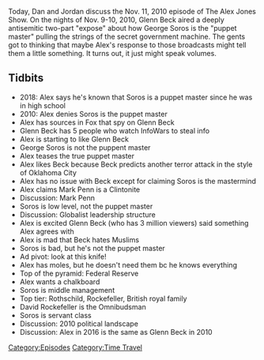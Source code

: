 {{DEFAULTSORT:
    #_EPISODE_0216:November 11, 2010
}}{{Episode
    | title           = November 11, 2010
    | caption         = [https://knowledgefight.libsyn.com/knowledge-fight-november-11-2010 Listen to this episode on Libsyn]
    | episodeNumber   = 216
    | length          = 01:18:34
    | airDate         = October 15, 2018
    | coverageDate    = November 11, 2010
    | episodeType     = [[:Category:Time Travel|Time Travel]]
    | appearance      = [[Glenn Beck]], [[George Soros]], [[Mark Penn]], [[David Rockefeller]]
    | previousEpisode = [[215: March 11-12, 2009]]
    | nextEpisode     = [[217: Space Liars and Dragon Moths]]
}}

{{Stub}}

Today, Dan and Jordan discuss the Nov. 11, 2010 episode of The Alex Jones Show. On the nights of Nov. 9-10, 2010, Glenn Beck aired a deeply antisemitic two-part "expose" about how George Soros is the "puppet master" pulling the strings of the secret government machine. The gents got to thinking that maybe Alex's response to those broadcasts might tell them a little something. It turns out, it just might speak volumes.

==Tidbits==

*2018: Alex says he's known that Soros is a puppet master since he was in high school
*2010: Alex denies Soros is the puppet master
*Alex has sources in Fox that spy on Glenn Beck
*Glenn Beck has 5 people who watch InfoWars to steal info
*Alex is starting to like Glenn Beck
*George Soros is not the puppent master
*Alex teases the true puppet master
*Alex likes Beck because Beck predicts another terror attack in the style of Oklahoma City
*Alex has no issue with Beck except for claiming Soros is the mastermind
*Alex claims Mark Penn is a Clintonite
*Discussion: Mark Penn
*Soros is low level, not the puppet master
*Discussion: Globalist leadership structure
*Alex is excited Glenn Beck (who has 3 million viewers) said something Alex agrees with
*Alex is mad that Beck hates Muslims
*Soros is bad, but he's not the puppet master
*Ad pivot: look at this knife!
*Alex has moles, but he doesn't need them bc he knows everything
*Top of the pyramid: Federal Reserve
*Alex wants a chalkboard
*Soros is middle management
*Top tier: Rothschild, Rockefeller, British royal family
*David Rockefeller is the Omnibudsman
*Soros is servant class
*Discussion: 2010 political landscape
*Discussion: Alex in 2016 is the same as Glenn Beck in 2010

[[Category:Episodes]]
[[Category:Time Travel]]